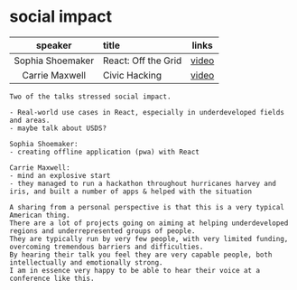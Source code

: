 
# social impact

|speaker|title|links|
|:-----:|:----|:---:|
|Sophia Shoemaker|React: Off the Grid|[video](https://www.youtube.com/watch?v=UHNfv6k_1OQ)|
|Carrie Maxwell|Civic Hacking|[video](https://www.youtube.com/watch?v=S1E6C8O7fk0)|

```notes
Two of the talks stressed social impact.

- Real-world use cases in React, especially in underdeveloped fields and areas.
- maybe talk about USDS?

Sophia Shoemaker:
- creating offline application (pwa) with React

Carrie Maxwell:
- mind an explosive start
- they managed to run a hackathon throughout hurricanes harvey and iris, and built a number of apps & helped with the situation

A sharing from a personal perspective is that this is a very typical American thing.
There are a lot of projects going on aiming at helping underdeveloped regions and underrepresented groups of people. 
They are typically run by very few people, with very limited funding, overcoming tremendous barriers and difficulties.
By hearing their talk you feel they are very capable people, both intellectually and emotionally strong.
I am in essence very happy to be able to hear their voice at a conference like this.

```

